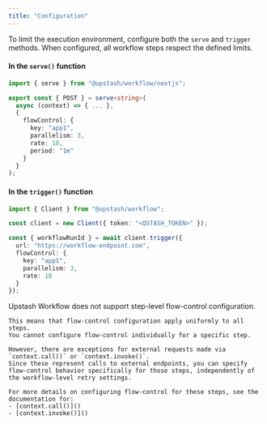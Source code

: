 ```yaml
---
title: "Configuration"
---
```


To limit the execution environment, configure both the `serve` and `trigger` methods. When configured, all workflow steps respect the defined limits.

#### In the `serve()` function

```typescript
import { serve } from "@upstash/workflow/nextjs";

export const { POST } = serve<string>(
  async (context) => { ... },
  {
    flowControl: {
      key: "app1",
      parallelism: 3,
      rate: 10,
      period: "1m"
    }
  }
);
```

#### In the `trigger()` function

```typescript
import { Client } from "@upstash/workflow";

const client = new Client({ token: "<QSTASH_TOKEN>" });

const { workflowRunId } = await client.trigger({
  url: "https://workflow-endpoint.com",
  flowControl: {
    key: "app1",
    parallelism: 3,
    rate: 10
  }
});
```

<Info>
    Upstash Workflow does not support step-level flow-control configuration.

    This means that flow-control configuration apply uniformly to all steps.
    You cannot configure flow-control individually for a specific step.

    However, there are exceptions for external requests made via `context.call()` or `context.invoke()`.
    Since these represent calls to external endpoints, you can specify flow-control behavior specifically for those steps, independently of the workflow-level retry settings.

    For more details on configuring flow-control for these steps, see the documentation for:
    - [context.call()]()
    - [context.invoke()]()
</Info>